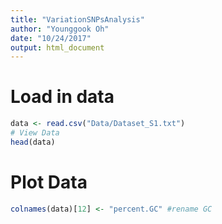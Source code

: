 ```yaml
---
title: "VariationSNPsAnalysis"
author: "Younggook Oh"
date: "10/24/2017"
output: html_document
---
```


# Load in data
```r
data <- read.csv("Data/Dataset_S1.txt")
# View Data
head(data)
```
# Plot Data
```r
colnames(data)[12] <- "percent.GC" #rename GC
```